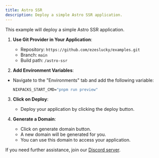 ```yaml
---
title: Astro SSR
description: Deploy a simple Astro SSR application.
---
```



This example will deploy a simple Astro SSR application.


1. **Use Git Provider in Your Application**:
   - Repository: `https://github.com/ezeslucky/examples.git`
   - Branch: `main`
   - Build path: `/astro-ssr`

2. **Add Environment Variables**:
- Navigate to the "Environments" tab and add the following variable:
   ```cmd
   NIXPACKS_START_CMD="pnpm run preview"
   ```

3. **Click on Deploy**:
   - Deploy your application by clicking the deploy button.

4. **Generate a Domain**:
    - Click on generate domain button.
    - A new domain will be generated for you.
    - You can use this domain to access your application.

If you need further assistance, join our [Discord server](https://discord.com/invite/2tBnJ3jDJc).